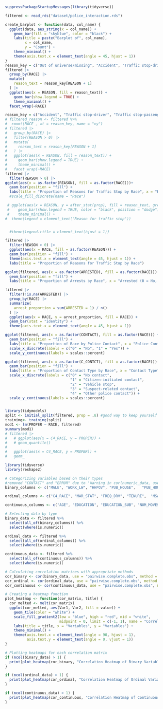 ```r
suppressPackageStartupMessages(library(tidyverse))

```



```r
filtered <- read_rds("dataset/police_interaction.rds")

```


```r

create_barplot <- function(data, col_name) {
  ggplot(data, aes_string(x = col_name)) +
    geom_bar(fill = "skyblue", color = "black") +
    labs(title = paste("Barplot of", col_name),
         x = col_name,
         y = "Count") +
    theme_minimal() +
    theme(axis.text.x = element_text(angle = 45, hjust = 1))
}
reason_key = c("Out of universe/missing", "Accident", "Traffic stop-driver", "Traffic stop-passenger", "Rsp reported crime", "Police assistance", "Police investigation", "Police suspected rsp", "Other reason")
filtered |>
  group_by(RACE) |>
  mutate(
    reason_text = reason_key[REASON + 1] 
  ) |>
  ggplot(aes(x = REASON, fill = reason_text)) +
    geom_bar(show.legend = TRUE) +
    theme_minimal() +
  facet_wrap(~RACE) 

reason_key = c("Accident", "Traffic stop-driver", "Traffic stop-passenger", "Rsp reported crime", "Police assistance", "Police investigation", "Police suspected rsp", "Other reason")
# filtered_reason <- filtered %>%
#  count(RACE , wt = reason_key, name = "ny")
# filtered |>
#   group_by(RACE) |>
#   filter(REASON > 0) |>
#   mutate(
#     reason_text = reason_key[REASON + 1] 
#   ) |>
#   ggplot(aes(x = REASON, fill = reason_text)) +
#     geom_bar(show.legend = TRUE) +
#     theme_minimal() +
#   facet_wrap(~RACE) 
filtered |>
  filter(REASON > 0) |>
ggplot(aes(x = as.factor(REASON), fill = as.factor(RACE)))+
  geom_bar(position = "fill") + 
  labs(title = "Proportion of Reasons for Traffic Stop by Race", x = "Reason: \n1 = Accident\n2 = Traffic stop-driver\n3 = Traffic stop-passenger\n4 = Rsp reported crime\n5 = Police assistance\n6 = Police investigation\n7 = Police suspected rsp\n8 = Other reason", y = "Proportion", fill = "Race") 
  #scale_fill_discrete(name = "Race")

 # ggplot(aes(x = REASON, y = after_stat(prop), fill = reason_text, group = reason_text)) +
 #    geom_bar(show.legend = TRUE, color = "black", position = "dodge") +
 #    theme_minimal() +
#  theme(legend = element_text("Reason for traffic stop"))


  #theme(legend.title = element_text(hjust = 1))

filtered |>
  filter(REASON > 0) |>
  ggplot(aes(x = RACE, fill = as.factor(REASON))) +
  geom_bar(position = "fill") +
  theme(axis.text.x = element_text(angle = 45, hjust = 1)) +
  labs(title = "Proportion of Reasons for Traffic Stop by Race")
```


```r
ggplot(filtered, aes(x = as.factor(ARRESTED), fill = as.factor(RACE))) +
  geom_bar(position = "fill") +
  labs(title = "Proportion of Arrests by Race", x = "Arrested (0 = No, 1 = Yes)", y = "Proportion", fill = "Race")

filtered |>
  filter(!is.na(ARRESTED)) |>
  group_by(RACE) |>
  summarize(
    arrest_proportion = sum(ARRESTED = 1) / n()
  ) |>
  ggplot(aes(x = RACE, y = arrest_proportion, fill = RACE)) +
  geom_bar(stat = "identity") + 
  theme(axis.text.x = element_text(angle = 45, hjust = 1))
```


```r

ggplot(filtered, aes(x = as.factor(CONTACT), fill = as.factor(RACE))) +
  geom_bar(position = "fill") +
  labs(title = "Proportion of Race by Police Contact", x = "Police Contact", y = "Proportion", fill = "Race") +
  scale_x_discrete(labels = c("0" = "No", "1" = "Yes")) +
  scale_y_continuous(labels = scales::percent)
```


```r

ggplot(filtered, aes(x = as.factor(C_CONTCT), fill = as.factor(RACE))) +
  geom_bar(position = "fill") +
  labs(title = "Proportion of Contact Type by Race", x = "Contact Type", y = "Proportion", fill = "Race") +
  scale_x_discrete(labels = c("0" = "No contact", 
                              "1" = "Citizen-initiated contact", 
                              "2" = "Vehicle stop", 
                              "3" = "Suspect-related contact", 
                              "4" = "Other police contact")) +
  scale_y_continuous(labels = scales::percent)



```


```r
library(tidymodels)
split <- initial_split(filtered, prop = .8) #good way to keep yourself honest. splits it by prop % being in training, 1-prop being test
training<- training(split)
mod1 <- lm(PROPER ~ RACE, filtered)
summary(mod1)
# filtered |>
#   # ggplot(aes(x = C4_RACE, y = PROPER)) +
#   # geom_quantile()
#   
#   ggplot(aes(x = C4_RACE, y = PROPER)) +
#   geom_
```

``` r
library(tidyverse)
library(reshape2)

# Categorizing variables based on their types
#removed "CONTACT" and "ERROR" due to "Warning in cor(numeric_data, use = "complete.obs") : the standard deviation is zero" error
binary_columns <- c("MALE", "WORK_LW", "HHPOV", "PUB_HOUSE",   "PUB_HOUSE_SUB", "REGION", "INPERSON", "VICAR_CITIZEN", "VICAR_PRO_AUTO", "VICAR_PRO_PERS", "VICAR_OTH_CONT", "VICAR_IMPROPER", "D_HH_P23", "PROPER")

ordinal_columns <- c("C4_RACE", "MAR_STAT", "FREQ_DRV", "TENURE",  "MSA_STATUS")

continuous_columns <- c("AGE", "EDUCATION", "EDUCATION_SUB", "NUM_MOVES", "NUM_CONT", "HH_SIZE", "PPCS_YEAR", "N_HH_P1", "N_PERS_P1", "NUM_CITIZEN_HH", "NUM_PRO_AUTO_HH", "NUM_PRO_PERS_HH", "NUM_OTH_CONT_HH", "NUM_IMPROPER_HH")

# Selecting data by type
binary_data <- filtered %>%
  select(all_of(binary_columns)) %>%
  select(where(is.numeric))

ordinal_data <- filtered %>%
  select(all_of(ordinal_columns)) %>%
  select(where(is.numeric))

continuous_data <- filtered %>%
  select(all_of(continuous_columns)) %>%
  select(where(is.numeric))

# Calculating correlation matrices with appropriate methods
cor_binary <- cor(binary_data, use = "pairwise.complete.obs", method = "pearson")
cor_ordinal <- cor(ordinal_data, use = "pairwise.complete.obs", method = "spearman")
cor_continuous <- cor(continuous_data, use = "pairwise.complete.obs", method = "pearson")

# Creating a heatmap function
plot_heatmap <- function(cor_matrix, title) {
  cor_melted <- melt(cor_matrix)
  ggplot(cor_melted, aes(Var1, Var2, fill = value)) +
    geom_tile(color = "white") +
    scale_fill_gradient2(low = "blue", high = "red", mid = "white",
                         midpoint = 0, limit = c(-1, 1), name = "Correlation") +
    labs(title = title, x = "Variables", y = "Variables") +
    theme_minimal() +
    theme(axis.text.x = element_text(angle = 90, hjust = 1),
          axis.text.y = element_text(angle = 0, vjust = 1))
}

# Plotting heatmaps for each correlation matrix
if (ncol(binary_data) > 1) {
  print(plot_heatmap(cor_binary, "Correlation Heatmap of Binary Variables"))
}

if (ncol(ordinal_data) > 1) {
  print(plot_heatmap(cor_ordinal, "Correlation Heatmap of Ordinal Variables"))
}

if (ncol(continuous_data) > 1) {
  print(plot_heatmap(cor_continuous, "Correlation Heatmap of Continuous Variables"))
}

```